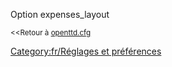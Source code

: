 {{fr/Amorce}}
Option expenses_layout

<small><<Retour à [[Main/fr/Openttd.cfg|openttd.cfg]]</small>
[[Category:fr/Réglages et préférences]]